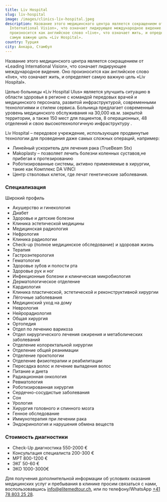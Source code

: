 ```yaml
---
title: Liv Hospital
slug: liv-hospital
image: /images/clinics-liv-hospital.jpeg
description: Название этого медицинского центра является сокращением от «Leading
  International Vision», что означает лидирующее международное видение. Оно
  произносится как английское слово «live», что означает жить, и определяет
  самую важную цель «Liv Hospital».
country: Турция
city: Анкара, Стамбул
---
```


Название этого медицинского центра является сокращением от «Leading International Vision», что означает лидирующее международное видение. Оно произносится как английское слово «live», что означает жить, и определяет самую важную цель «Liv Hospital».

Целью больницы «Liv Hospital Ulus» является улучшить ситуацию в области здоровья в регионе с командой передовых врачей и медицинского персонала, развитой инфраструктурой, современными технологиями и стилем сервиса. Больница предлагает современный уровень медицинского обслуживания на 30,000 кв.м. закрытой территории, а также 150 мест для пациентов, 8 операционных, 48 отделений и свою высокотехнологичную инфраструктуру .

Liv Hospital – передовое учреждение, использующее продвинутые технологии для проведения даже самых сложных операций, например:

- Линейный ускоритель для лечения рака (TrueBeam Stx)
- Makoplasty – позволяет лечить болезни коленных суставов,не прибегая к протезированию
- Роботизированные системы, активно применяемые в хирургии, такие как Комплекс DA VINCI
- Центр стволовых клеток, где лечат генетические заболевания.

### Специализация

Широкий профиль

- Акушерство и гинекология
- Диабет
- Здоровье и детские болезни
- Клиника эстетической медицины
- Медицинская радиология
- Нефрология
- Клиника радиологии
- Check-up (полное медицинское обследование) и здоровая жизнь
- Терапия
- Гастроэнтерология
- Гематология
- Здоровье зубов и полости рта
- Здоровье рук и ног
- Инфекционные болезни и клиническая микробиология
- Дерматологическое отделение
- Кардиология
- Клиника пластической, эстетической и реконструктивной хирургии
- Лёгочные заболевания
- Медицинский уход на дому
- Неврология
- Нейрорадиология
- Общая хирургия
- Ортопедия
- Отдел по лечению варикоза
- Отдел хирургического лечения ожирения и метаболических заболеваний
- Отделение колоректальной хирургии
- Отделение общей реанимации
- Отделение проктологии
- Отделение физиотерапии и реабилитации
- Пересадка волос и лечение выпадения волос
- Питание и диета
- Радиационная онкология
- Ревматология
- Роботизированная хирургия
- Сердечно-сосудистые заболевания
- Сон
- Урология
- Хирургия головного и спинного мозга
- Генное обследование
- Иммунотерапия при лечении рака
- Эндокринология и нарушения обмена веществ

### Стоимость диагностики

- Check-Up диагностика 550-2000 €
- Консультация специалиста 200-300 €
- МРТ 800-1200 €
- ЭКГ 50-60 €
- ЭКО 1000-3000€

Для получения дополнительной информации об условиях оказания медицинских услуг и пребывания в клинике просим связаться с нами, воспользовавшись [info@elitemedtour.ch](mailto:info@elitemedtour.ch), или по телефону/WhatsApp [+41 78 803 25 28](tel:41788032528).
